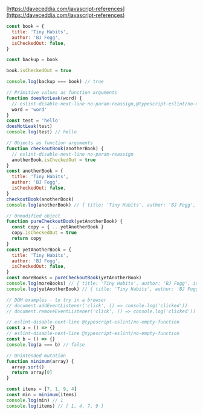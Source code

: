 [https://daveceddia.com/javascript-references](https://daveceddia.com/javascript-references)
```javascript
const book = {
  title: 'Tiny Habits',
  author: 'BJ Fogg',
  isCheckedOut: false,
}

const backup = book

book.isCheckedOut = true

console.log(backup === book) // true

// Primitive values as function arguments
function doesNotLeak(word) {
  // eslint-disable-next-line no-param-reassign,@typescript-eslint/no-unused-vars
  word = 'word'
}
const test = 'hello'
doesNotLeak(test)
console.log(test) // hello

// Objects as function arguments
function checkoutBook(anotherBook) {
  // eslint-disable-next-line no-param-reassign
  anotherBook.isCheckedOut = true
}
const anotherBook = {
  title: 'Tiny Habits',
  author: 'BJ Fogg',
  isCheckedOut: false,
}
checkoutBook(anotherBook)
console.log(anotherBook) // { title: 'Tiny Habits', author: 'BJ Fogg', isCheckedOut: true }

// Unmodified object
function pureCheckoutBook(yetAnotherBook) {
  const copy = { ...yetAnotherBook }
  copy.isCheckedOut = true
  return copy
}
const yetAnotherBook = {
  title: 'Tiny Habits',
  author: 'BJ Fogg',
  isCheckedOut: false,
}
const moreBooks = pureCheckoutBook(yetAnotherBook)
console.log(moreBooks) // { title: 'Tiny Habits', author: 'BJ Fogg', isCheckedOut: true }
console.log(yetAnotherBook) // { title: 'Tiny Habits', author: 'BJ Fogg', isCheckedOut: false }

// DOM examples - to try in a browser
// document.addEventListener('click', () => console.log('clicked'))
// document.removeEventListener('click', () => console.log('clicked'))

// eslint-disable-next-line @typescript-eslint/no-empty-function
const a = () => {}
// eslint-disable-next-line @typescript-eslint/no-empty-function
const b = () => {}
console.log(a === b) // false

// Unintended mutation
function minimum(array) {
  array.sort()
  return array[0]
}

const items = [7, 1, 9, 4]
const min = minimum(items)
console.log(min) // 1
console.log(items) // [ 1, 4, 7, 9 ]
```
